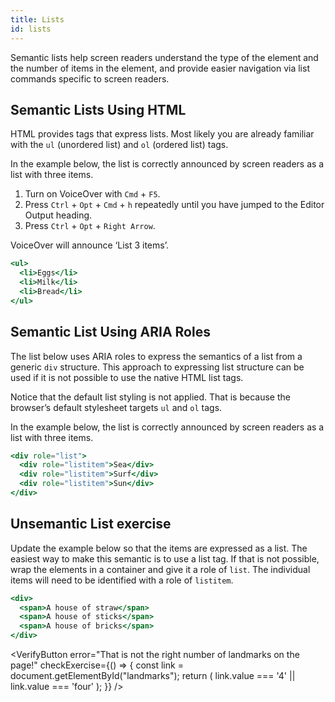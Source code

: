 ```yaml
---
title: Lists
id: lists
---
```


Semantic lists help screen readers understand the type of the element and the
number of items in the element, and provide
easier navigation via list commands specific to screen readers.

## Semantic Lists Using HTML

HTML provides tags that express lists. Most likely you are already familiar with the `ul` (unordered list) and `ol` (ordered list) tags.

In the example below, the list is correctly announced by screen readers as a list with three items.

1. Turn on VoiceOver with `Cmd` + `F5`.
2. Press `Ctrl` + `Opt` + `Cmd` + `h` repeatedly until you have jumped to the Editor Output heading.
3. Press `Ctrl` + `Opt` + `Right Arrow`.

VoiceOver will announce ‘List 3 items’.
```jsx live
<ul>
  <li>Eggs</li>
  <li>Milk</li>
  <li>Bread</li>
</ul>
```

## Semantic List Using ARIA Roles
The list below uses ARIA roles to express the semantics of a list from a generic `div` structure. This approach to expressing list structure can be used if it is not possible to use the native HTML list tags.

Notice that the default list styling is not applied. That is because the browser’s default stylesheet targets `ul` and `ol` tags.

In the example below, the list is correctly announced by screen readers as a list with three items.

```jsx live
<div role="list">
  <div role="listitem">Sea</div>
  <div role="listitem">Surf</div>
  <div role="listitem">Sun</div>
</div>
```

## Unsemantic List exercise

Update the example below so that the items are expressed as a list. The easiest way to make this semantic is to use a list tag. If that is not possible, wrap the elements in a container and give it a role of `list`. The individual items will need to be identified with a role of `listitem`.

```jsx live
<div>
  <span>A house of straw</span>
  <span>A house of sticks</span>
  <span>A house of bricks</span>
</div>
```


<VerifyButton
  error="That is not the right number of landmarks on the page!"
  checkExercise={() => {
    const link = document.getElementById("landmarks");
    return (
      link.value === '4' ||
      link.value === 'four'
    );
  }}
/>
